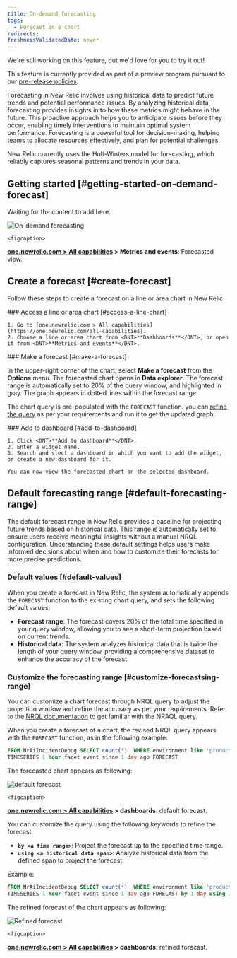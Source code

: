 ```yaml
---
title: On-demand forecasting
tags:
  - Forecast on a chart
redirects:
freshnessValidatedDate: never
---
```

<Callout title="preview">
  We're still working on this feature, but we'd love for you to try it out!

  This feature is currently provided as part of a preview program pursuant to our [pre-release policies](/docs/licenses/license-information/referenced-policies/new-relic-pre-release-policy).
</Callout>


Forecasting in New Relic involves using historical data to predict future trends and potential performance issues. 
By analyzing historical data, forecasting provides insights in to how these metrics might behave in the future. 
This proactive approach helps you to anticipate issues before they occur, enabling timely interventions to maintain optimal system performance. 
Forecasting is a powerful tool for decision-making, helping teams to allocate resources effectively, and plan for potential challenges.

<Callout variant="tip">
  New Relic currently uses the Holt-Winters model for forecasting, which reliably captures seasonal patterns and trends in your data.
</Callout>

## Getting started [#getting-started-on-demand-forecast]
Waiting for the content to add here.

   <img
     title="On-demand forecasting"
     alt="On-demand forecasting"
     src="/images/on-demand-forecast.webp"
   />

    <figcaption>
  <DNT>**[one.newrelic.com > All capabilities](https://one.newrelic.com/all-capabilities) > Metrics and events**</DNT>: Forecasted view.
</figcaption>

## Create a forecast [#create-forecast]
Follow these steps to create a forecast on a line or area chart in New Relic:

<Steps>

  <Step>
    ### Access a line or area chart [#access-a-line-chart]

    1. Go to [one.newrelic.com > All capabilities](https://one.newrelic.com/all-capabilities).
    2. Choose a line or area chart from <DNT>**Dashboards**</DNT>, or open it from <DNT>**Metrics and events**</DNT>.
  </Step>

  <Step>
    ### Make a forecast [#make-a-forecast]

  In the upper-right corner of the chart, select <DNT>**Make a forecast**</DNT> from the <DNT>**Options**</DNT> menu. 
  The forecasted chart opens in <DNT>**Data explorer**</DNT>. 
  The forecast range is automatically set to 20% of the query window, and highlighted in gray. The graph appears in dotted lines within the forecast range. 

  The chart query is pre-populated with the `FORECAST` function. you can [refine the query](#customize-forecastsing-range) as per your requirements and run it to get the updated graph.

  </Step>

  <Step>
    ### Add to dashboard [#add-to-dashboard]

    1. Click <DNT>**Add to dashboard**</DNT>.
    2. Enter a widget name.
    3. Search and slect a dashboard in which you want to add the widget, or create a new dashboard for it.

    You can now view the forecasted chart on the selected dashboard.

  </Step>
  
</Steps>

## Default forecasting range [#default-forecasting-range]
The default forecast range in New Relic provides a baseline for projecting future trends based on historical data. 
This range is automatically set to ensure users receive meaningful insights without a manual NRQL configuration. 
Understanding these default settings helps users make informed decisions about when and how to customize their forecasts for more precise predictions.

### Default values [#default-values]
When you create a forecast in New Relic, the system automatically appends the `FORECAST` function to the existing chart query, and sets the following default values:
* **Forecast range**: The forecast covers 20% of the total time specified in your query window, allowing you to see a short-term projection based on current trends.
* **Historical data**: The system analyzes historical data that is twice the length of your query window, providing a comprehensive dataset to enhance the accuracy of the forecast.


### Customize the forecasting range [#customize-forecastsing-range]
You can customize a chart forecast through NRQL query to adjust the projection window and refine the accuracy as per your requirements. 
Refer to the [NRQL documentation](/docs/nrql/get-started/introduction-nrql-new-relics-query-language) to get familiar with the NRAQL query. 

When you create a forecast of a chart, the revised NRQL query appears with the `FORECAST` function, as in the following example:

```sql
FROM NrAiIncidentDebug SELECT count(*)  WHERE environment like 'production'
TIMESERIES 1 hour facet event since 1 day ago FORECAST
```
The forecasted chart appears as following:

   <img
     title="default forecast"
     alt="default forecast"
     src="/images/on-demand-forecast-default.webp"
   />

    <figcaption>
  <DNT>**[one.newrelic.com > All capabilities](https://one.newrelic.com/all-capabilities) > dashboards**</DNT>: default forecast.

</figcaption>

You can customize the query using the following keywords to refine the forecast:
* **`by <a time range>`**: Project the forecast up to the specified time range.
* **`using <a historical data span>`**: Analyze historical data from the defined span to project the forecast.

Example:

```sql
FROM NrAiIncidentDebug SELECT count(*)  WHERE environment like 'production'
TIMESERIES 1 hour facet event since 1 day ago FORECAST by 1 day using 30 days
```

The refined forecast of the chart appears as following:

   <img
     title="Refined forecast"
     alt="Refined forecast"
     src="/images/on-demand-forecast-refined.webp"
   />

    <figcaption>
  <DNT>**[one.newrelic.com > All capabilities](https://one.newrelic.com/all-capabilities) > dashboards**</DNT>: refined forecast.

</figcaption>
